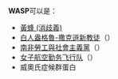 '''WASP'''可以是：
*[[黃蜂_(消歧義)|黃蜂 (消歧義)]]
*[[白人盎格魯-撒克遜新教徒|白人盎格魯-撒克遜新教徒]]（{{lang|en|White Anglo-Saxon Protestant}}）
*[[工人和社会党|南非勞工與社會主義黨]]（{{lang|en|Workers and Socialist Party}}）
*[[女子航空勤务飞行队|女子航空勤务飞行队]]（{{lang|en|Women Airforce Service Pilots}}）
*威奧氏症候群蛋白
{{disambig|cat=四字拉丁字母縮寫消歧義}}
